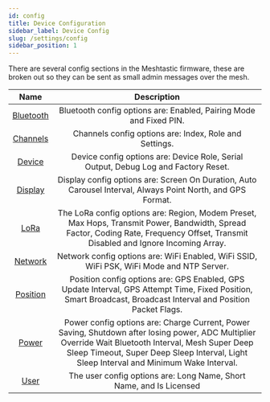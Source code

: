 ```yaml
---
id: config
title: Device Configuration
sidebar_label: Device Config
slug: /settings/config
sidebar_position: 1
---
```


There are several config sections in the Meshtastic firmware, these are broken out so they can be sent as small admin messages over the mesh.

| Name | Description |
|:----:|:-----------:|
| [Bluetooth](/docs/settings/config/bluetooth) | Bluetooth config options are: Enabled, Pairing Mode and Fixed PIN. |
| [Channels](/docs/settings/config/channels) | Channels config options are: Index, Role and Settings. |
| [Device](/docs/settings/config/device) | Device config options are: Device Role, Serial Output, Debug Log and Factory Reset. |
| [Display](/docs/settings/config/display)  | Display config options are: Screen On Duration, Auto Carousel Interval, Always Point North, and GPS Format. |
| [LoRa](/docs/settings/config/lora) | The LoRa config options are: Region, Modem Preset, Max Hops, Transmit Power, Bandwidth, Spread Factor, Coding Rate, Frequency Offset, Transmit Disabled and Ignore Incoming Array. |
| [Network](/docs/settings/config/network) | Network config options are: WiFi Enabled, WiFi SSID, WiFi PSK, WiFi Mode and NTP Server. |
| [Position](/docs/settings/config/position) | Position config options are: GPS Enabled, GPS Update Interval, GPS Attempt Time, Fixed Position, Smart Broadcast, Broadcast Interval and Position Packet Flags.  |
| [Power](/docs/settings/config/power) | Power config options are: Charge Current, Power Saving, Shutdown after losing power, ADC Multiplier Override Wait Bluetooth Interval, Mesh Super Deep Sleep Timeout, Super Deep Sleep Interval, Light Sleep Interval and Minimum Wake Interval. |
| [User](/docs/settings/config/user) | The user config options are: Long Name, Short Name, and Is Licensed |